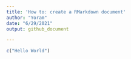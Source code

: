 ```yaml
---
title: 'How to: create a RMarkdown document'
author: "Yoram"
date: "6/29/2021"
output: github_document

---
```


```r

c("Hello World")

```